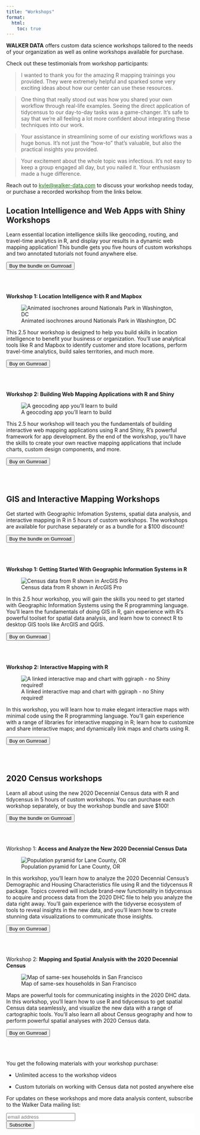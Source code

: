 ```yaml
---
title: "Workshops"
format: 
  html: 
    toc: true
---
```


__WALKER DATA__ offers custom data science workshops tailored to the needs of your organization as well as online workshops available for purchase.  

Check out these testimonials from workshop participants: 

> I wanted to thank you for the amazing R mapping trainings you provided.  They were extremely helpful and sparked some very exciting ideas about how our center can use these resources.

> One thing that really stood out was how you shared your own workflow through real-life examples. Seeing the direct application of tidycensus to our day-to-day tasks was a game-changer. It's safe to say that we're all feeling a lot more confident about integrating these techniques into our work.

> Your assistance in streamlining some of our existing workflows was a huge bonus. It's not just the "how-to" that's valuable, but also the practical insights you provided.

> Your excitement about the whole topic was infectious. It's not easy to keep a group engaged all day, but you nailed it. Your enthusiasm made a huge difference.

Reach out to <kyle@walker-data.com> to discuss your workshop needs today, or purchase a recorded workshop from the links below.  

## Location Intelligence and Web Apps with Shiny Workshops

Learn essential location intelligence skills like geocoding, routing, and travel-time analytics in R, and display your results in a dynamic web mapping application!  This bundle gets you five hours of custom workshops and two annotated tutorials not found anywhere else. 

```{=html}
<script src="https://gumroad.com/js/gumroad.js"></script>

<div class="center">
    <a href="https://walkerdata.gumroad.com/l/li-shiny-bundle"><button class="custom-button">Buy the bundle on Gumroad</button></a>
</div>
<br/>

```

<br/>

__Workshop 1: Location Intelligence with R and Mapbox__

::: {.column-margin}
![Animated isochrones around Nationals Park in Washington, DC](img/isochrones2.gif)
:::

This 2.5 hour workshop is designed to help you build skills in location intelligence to benefit your business or organization. You'll use analytical tools like R and Mapbox to identify customer and store locations, perform travel-time analytics, build sales territories, and much more.

```{=html}
<div class="center">
    <a href="https://walkerdata.gumroad.com/l/location-intelligence"><button class="custom-button">Buy on Gumroad</button></a>
</div>
<br/>

```

<br/>

__Workshop 2: Building Web Mapping Applications with R and Shiny__

::: {.column-margin}
![A geocoding app you'll learn to build](img/geocoding_app.png)
:::

This 2.5 hour workshop will teach you the fundamentals of building interactive web mapping applications using R and Shiny, R's powerful framework for app development. By the end of the workshop, you'll have the skills to create your own reactive mapping applications that include charts, custom design components, and more.


```{=html}
<div class="center">
    <a href="https://walkerdata.gumroad.com/l/web-mapping-shiny"><button class="custom-button">Buy on Gumroad</button></a>
</div>
<br/>

```

<br/>

## GIS and Interactive Mapping Workshops

Get started with Geographic Infomation Systems, spatial data analysis, and interactive mapping in R in 5 hours of custom workshops.  The workshops are available for purchase separately or as a bundle for a $100 discount!

```{=html}
<script src="https://gumroad.com/js/gumroad.js"></script>

<div class="center">
    <a href="https://walkerdata.gumroad.com/l/spatial-workshop-bundle"><button class="custom-button">Buy the bundle on Gumroad</button></a>
</div>
<br/>

```

<br/>


__Workshop 1: Getting Started With Geographic Information Systems in R__

::: {.column-margin}
![Census data from R shown in ArcGIS Pro](img/arcgis.jpeg)
:::

In this 2.5 hour workshop, you will gain the skills you need to get started with Geographic Information Systems using the R programming language. You'll learn the fundamentals of doing GIS in R, gain experience with R's powerful toolset for spatial data analysis, and learn how to connect R to desktop GIS tools like ArcGIS and QGIS.

```{=html}
<div class="center">
    <a href="https://walkerdata.gumroad.com/l/gis_in_r"><button class="custom-button">Buy on Gumroad</button></a>
</div>
<br/>

```

<br/>

__Workshop 2: Interactive Mapping with R__

::: {.column-margin}
![A linked interactive map and chart with ggiraph - no Shiny required!](img/linked_brushing_724.gif)
:::

In this workshop, you will learn how to make elegant interactive maps with minimal code using the R programming language. You'll gain experience with a range of libraries for interactive mapping in R; learn how to customize and share interactive maps; and dynamically link maps and charts using R.


```{=html}
<div class="center">
    <a href="https://walkerdata.gumroad.com/l/interactive-mapping"><button class="custom-button">Buy on Gumroad</button></a>
</div>
<br/>

```

<br/>

## 2020 Census workshops

Learn all about using the new 2020 Decennial Census data with R and tidycensus in 5 hours of custom workshops.  You can purchase each workshop separately, or buy the workshop bundle and save $100!

```{=html}
<div class="center">
    <a href="https://walkerdata.gumroad.com/l/census-workshop-bundle"><button class="custom-button">Buy the bundle on Gumroad</button></a>
</div>
<br/>

```

<br/>

Workshop 1: __Access and Analyze the New 2020 Decennial Census Data__

::: {.column-margin}
![Population pyramid for Lane County, OR](img/image1.png)
:::

In this workshop, you'll learn how to analyze the 2020 Decennial Census's Demographic and Housing Characteristics file using R and the tidycensus R package.  Topics covered will include brand-new functionality in tidycensus to acquire and process data from the 2020 DHC file to help you analyze the data right away.  You'll gain experience with the tidyverse ecosystem of tools to reveal insights in the new data, and you'll learn how to create stunning data visualizations to communicate those insights.  


```{=html}
<div class="center">
    <a href="https://walkerdata.gumroad.com/l/analyze-2020-census"><button class="custom-button">Buy on Gumroad</button></a>
</div>
<br/>

```


<br/>


Workshop 2: __Mapping and Spatial Analysis with the 2020 Decennial Census__

::: {.column-margin}
![Map of same-sex households in San Francisco](img/image2.png)
:::

Maps are powerful tools for communicating insights in the 2020 DHC data.  In this workshop, you'll learn how to use R and tidycensus to get spatial Census data seamlessly, and visualize the new data with a range of cartographic tools.  You'll also learn all about Census geography and how to perform powerful spatial analyses with 2020 Census data.  

```{=html}
<div class="center">
    <a href="https://walkerdata.gumroad.com/l/mapping-2020-census"><button class="custom-button">Buy on Gumroad</button></a>
</div>
<br/>
```

<br/>


You get the following materials with your workshop purchase:

* Unlimited access to the workshop videos

* Custom tutorials on working with Census data not posted anywhere else

For updates on these workshops and more data analysis content, subscribe to the Walker Data mailing list:

```{=html}
<!-- Begin MailChimp Signup Form -->
<link href="https://cdn-images.mailchimp.com/embedcode/slim-10_7.css" rel="stylesheet" type="text/css">
<style type="text/css">
#mc_embed_signup{background:#fff; clear:left; font:14px Helvetica,Arial,sans-serif; }
/* Add your own MailChimp form style overrides in your site stylesheet or in this style block.
We recommend moving this block and the preceding CSS link to the HEAD of your HTML file. */
</style>
<div id="mc_embed_signup">
<form action="https://github.us15.list-manage.com/subscribe/post?u=1829a68a5eda3d301119fdcd6&amp;id=c4a53d2961" method="post" id="mc-embedded-subscribe-form" name="mc-embedded-subscribe-form" class="validate" target="_blank" novalidate>
<div id="mc_embed_signup_scroll">

<input type="email" value="" name="EMAIL" class="email" id="mce-EMAIL" placeholder="email address" required>
<!-- real people should not fill this in and expect good things - do not remove this or risk form bot signups-->
<div style="position: absolute; left: -5000px;" aria-hidden="true"><input type="text" name="b_1829a68a5eda3d301119fdcd6_c4a53d2961" tabindex="-1" value=""></div>
<div class="clear"><input type="submit" value="Subscribe" name="subscribe" id="mc-embedded-subscribe" class="button"></div>
</div>
</form>
</div>


<!--End mc_embed_signup-->
```







<style>
 a {
   color: #1a730f; 
 }

 .btn-outline-dark:hover {
     color: #fff;
     background-color: #1a730f;
     border-color: #343a40;
 }
</style>
